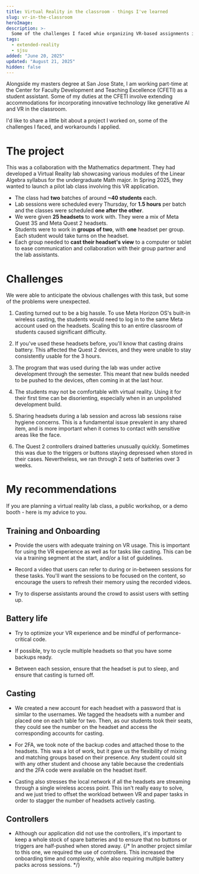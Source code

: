 ---
title: Virtual Reality in the classroom - things I've learned
slug: vr-in-the-classroom
heroImage:
description: >-
  Some of the challenges I faced whie organizing VR-based assignments in a classroom.
tags:
  - extended-reality
  - sjsu
added: "June 20, 2025"
updated: "August 21, 2025"
hidden: false
---

Alongside my masters degree at San Jose State, I am working part-time at the Center for Faculty Development and Teaching Excellence (CFETI) as a student assistant.
Some of my duties at the CFETI involve extending accommodations for incorporating innovative technology like generative AI and VR in the classroom.

I'd like to share a little bit about a project I worked on, some of the challenges I faced, and workarounds I applied.

# The project

This was a collaboration with the Mathematics department.
They had developed a Virtual Reality lab showcasing various modules of the Linear Algebra syllabus for the undergraduate Math major.
In Spring 2025, they wanted to launch a pilot lab class involving this VR application.

- The class had **two** batches of around **\~40 students** each.
- Lab sessions were scheduled every Thursday, for **1.5 hours** per batch and the classes were scheduled **one after the other**.
- We were given **25 headsets** to work with. They were a mix of Meta Quest 3S and Meta Quest 2 headsets.
- Students were to work in **groups of two**, with **one** headset per group. Each student would take turns on the headset.
- Each group needed to **cast their headset's view** to a computer or tablet to ease communication and collaboration with their group partner and the lab assistants.

# Challenges

We were able to anticipate the obvious challenges with this task, but some of the problems were unexpected.

1. Casting turned out to be a big hassle.
   To use Meta Horizon OS's built-in wireless casting, the students would need to log in to the same Meta account used on the headsets.
   Scaling this to an entire classroom of students caused significant difficulty.

2. If you've used these headsets before, you'll know that casting drains battery.
   This affected the Quest 2 devices, and they were unable to stay consistently usable for the 3 hours.

3. The program that was used during the lab was under active development through the semester.
   This meant that new builds needed to be pushed to the devices, often coming in at the last hour.

4. The students may not be comfortable with virtual reality.
   Using it for their first time can be disorienting, especially when in an unpolished development build.

5. Sharing headsets during a lab session and across lab sessions raise hygiene concerns.
   This is a fundamental issue prevalent in any shared item, and is more important when it comes to contact with sensitive areas like the face.

6. The Quest 2 controllers drained batteries unusually quickly.
   Sometimes this was due to the triggers or buttons staying depressed when stored in their cases. Nevertheless, we ran through 2 sets of batteries over 3 weeks.

# My recommendations

If you are planning a virtual reality lab class, a public workshop, or a demo booth - here is my advice to you.

## Training and Onboarding

- Provide the users with adequate training on VR usage.
  This is important for using the VR experience as well as for tasks like casting.
  This can be via a training segment at the start, and/or a list of guidelines.

- Record a video that users can refer to during or in-between sessions for these tasks.
  You'll want the sessions to be focused on the content, so encourage the users to refresh their memory using the recorded videos.

- Try to disperse assistants around the crowd to assist users with setting up.

## Battery life

- Try to optimize your VR experience and be mindful of performance-critical code.

- If possible, try to cycle multiple headsets so that you have some backups ready.

- Between each session, ensure that the headset is put to sleep, and ensure that casting is turned off.

## Casting

- We created a new account for each headset with a password that is similar to the usernames.
  We tagged the headsets with a number and placed one on each table for two.
  Then, as our students took their seats, they could see the number on the headset and access the corresponding accounts for casting.

- For 2FA, we took note of the backup codes and attached those to the headsets.
  This was a lot of work, but it gave us the flexibility of mixing and matching groups based on their presence.
  Any student could sit with any other student and choose any table because the credentials and the 2FA code were available on the headset itself.

- Casting also stresses the local network if all the headsets are streaming through a single wireless access point.
  This isn't really easy to solve, and we just tried to offset the workload between VR and paper tasks in order to stagger the number of headsets actively casting.

## Controllers

- Although our application did not use the controllers, it's important to keep a whole stock of spare batteries and to ensure that no buttons or triggers are half-pushed when stored away.
  {/* In another project similar to this one, we required the use of controllers. This increased the onboarding time and complexity, while also requiring multiple battery packs across sessions. */}
